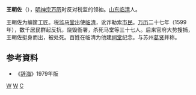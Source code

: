 '''王朝佐'''（{{bd|？||1599年||catIdx=W}}），[[明神宗|明神宗]][[万历|万历]]时反对税监的领袖。[[山东|山东]][[临清|临清]]人。

王朝佐为编筐工匠。税监[[马堂|马堂]]出使[[临清|临清]]，讹诈勒索[[市民|市民]]。[[万历|万历]]二十七年（1599年），数千居民群起反抗，烧毁衙署，杀死马堂等三十七人。后来官府大势搜捕，王朝佐挺身而出，被处死。百姓在临清为他建[[祠堂|祠堂]]纪念。与苏州[[葛贤|葛贤]]并称。

== 参考資料 ==
*《[[辞海|辞海]]》1979年版
[[Category:临清人|W]]
[[Category:明朝被處決者|W]]
[[Category:王姓|C]]